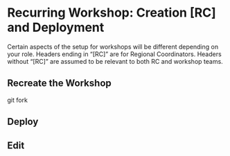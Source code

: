# **Recurring Workshop**: Creation [RC] and Deployment

Certain aspects of the setup for workshops will be different depending on your role. Headers ending in "[RC]" are for Regional Coordinators. Headers without "[RC]" are assumed to be relevant to both RC and workshop teams.

## Recreate the Workshop

git fork

## Deploy



## Edit
